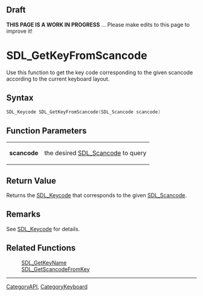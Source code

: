== Draft ==

'''THIS PAGE IS A WORK IN PROGRESS''' ... Please make edits to this page to improve it!


= SDL_GetKeyFromScancode =
Use this function to get the key code corresponding to the given scancode according to the current keyboard layout.


== Syntax ==
<syntaxhighlight lang='c++'>
SDL_Keycode SDL_GetKeyFromScancode(SDL_Scancode scancode)
</syntaxhighlight>

== Function Parameters ==
{|
|'''scancode'''
|the desired [[SDL_Scancode]] to query
|}

== Return Value ==
Returns the [[SDL_Keycode]] that corresponds to the given [[SDL_Scancode]].

== Remarks ==
See [[SDL_Keycode]] for details.

== Related Functions ==
:[[SDL_GetKeyName]]
:[[SDL_GetScancodeFromKey]]

----
[[CategoryAPI]], [[CategoryKeyboard]]

